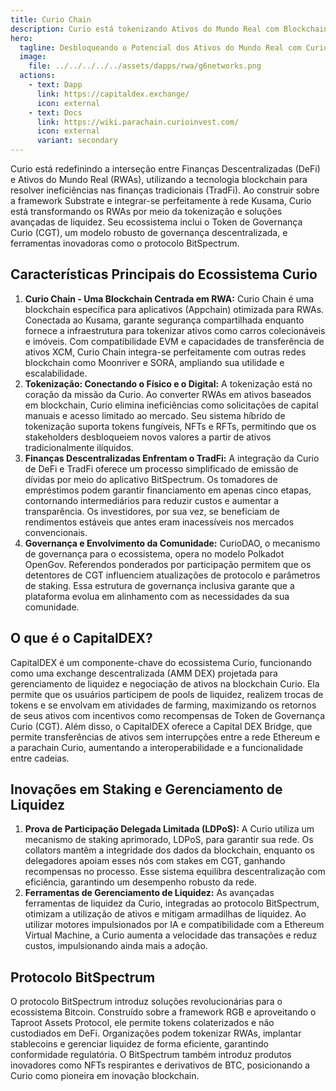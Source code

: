 ```yaml
---
title: Curio Chain
description: Curio está tokenizando Ativos do Mundo Real com Blockchain, integração DeFi, staking avançado e governança inovadora no Polkadot.
hero:
  tagline: Desbloqueando o Potencial dos Ativos do Mundo Real com Curio.
  image: 
    file: ../../../../../assets/dapps/rwa/g6networks.png
  actions:
    - text: Dapp
      link: https://capitaldex.exchange/
      icon: external
    - text: Docs
      link: https://wiki.parachain.curioinvest.com/
      icon: external
      variant: secondary
---
```



Curio está redefinindo a interseção entre Finanças Descentralizadas (DeFi) e Ativos do Mundo Real (RWAs), utilizando a tecnologia blockchain para resolver ineficiências nas finanças tradicionais (TradFi). Ao construir sobre a framework Substrate e integrar-se perfeitamente à rede Kusama, Curio está transformando os RWAs por meio da tokenização e soluções avançadas de liquidez. Seu ecossistema inclui o Token de Governança Curio (CGT), um modelo robusto de governança descentralizada, e ferramentas inovadoras como o protocolo BitSpectrum.

## Características Principais do Ecossistema Curio
1. **Curio Chain - Uma Blockchain Centrada em RWA:** Curio Chain é uma blockchain específica para aplicativos (Appchain) otimizada para RWAs. Conectada ao Kusama, garante segurança compartilhada enquanto fornece a infraestrutura para tokenizar ativos como carros colecionáveis e imóveis. Com compatibilidade EVM e capacidades de transferência de ativos XCM, Curio Chain integra-se perfeitamente com outras redes blockchain como Moonriver e SORA, ampliando sua utilidade e escalabilidade.
2. **Tokenização: Conectando o Físico e o Digital:** A tokenização está no coração da missão da Curio. Ao converter RWAs em ativos baseados em blockchain, Curio elimina ineficiências como solicitações de capital manuais e acesso limitado ao mercado. Seu sistema híbrido de tokenização suporta tokens fungíveis, NFTs e RFTs, permitindo que os stakeholders desbloqueiem novos valores a partir de ativos tradicionalmente ilíquidos.
3. **Finanças Descentralizadas Enfrentam o TradFi:** A integração da Curio de DeFi e TradFi oferece um processo simplificado de emissão de dívidas por meio do aplicativo BitSpectrum. Os tomadores de empréstimos podem garantir financiamento em apenas cinco etapas, contornando intermediários para reduzir custos e aumentar a transparência. Os investidores, por sua vez, se beneficiam de rendimentos estáveis que antes eram inacessíveis nos mercados convencionais.
4. **Governança e Envolvimento da Comunidade:** CurioDAO, o mecanismo de governança para o ecossistema, opera no modelo Polkadot OpenGov. Referendos ponderados por participação permitem que os detentores de CGT influenciem atualizações de protocolo e parâmetros de staking. Essa estrutura de governança inclusiva garante que a plataforma evolua em alinhamento com as necessidades da sua comunidade.

## O que é o CapitalDEX?
CapitalDEX é um componente-chave do ecossistema Curio, funcionando como uma exchange descentralizada (AMM DEX) projetada para gerenciamento de liquidez e negociação de ativos na blockchain Curio. 
Ela permite que os usuários participem de pools de liquidez, realizem trocas de tokens e se envolvam em atividades de farming, maximizando os retornos de seus ativos com incentivos como recompensas de Token de Governança Curio (CGT). 
Além disso, o CapitalDEX oferece a Capital DEX Bridge, que permite transferências de ativos sem interrupções entre a rede Ethereum e a parachain Curio, aumentando a interoperabilidade e a funcionalidade entre cadeias.

## Inovações em Staking e Gerenciamento de Liquidez
1. **Prova de Participação Delegada Limitada (LDPoS):** A Curio utiliza um mecanismo de staking aprimorado, LDPoS, para garantir sua rede. Os collators mantêm a integridade dos dados da blockchain, enquanto os delegadores apoiam esses nós com stakes em CGT, ganhando recompensas no processo. Esse sistema equilibra descentralização com eficiência, garantindo um desempenho robusto da rede.
2. **Ferramentas de Gerenciamento de Liquidez:** As avançadas ferramentas de liquidez da Curio, integradas ao protocolo BitSpectrum, otimizam a utilização de ativos e mitigam armadilhas de liquidez. Ao utilizar motores impulsionados por IA e compatibilidade com a Ethereum Virtual Machine, a Curio aumenta a velocidade das transações e reduz custos, impulsionando ainda mais a adoção.

## Protocolo BitSpectrum
O protocolo BitSpectrum introduz soluções revolucionárias para o ecossistema Bitcoin. Construído sobre a framework RGB e aproveitando o Taproot Assets Protocol, ele permite tokens colaterizados e não custodiados em DeFi. Organizações podem tokenizar RWAs, implantar stablecoins e gerenciar liquidez de forma eficiente, garantindo conformidade regulatória. O BitSpectrum também introduz produtos inovadores como NFTs respirantes e derivativos de BTC, posicionando a Curio como pioneira em inovação blockchain.